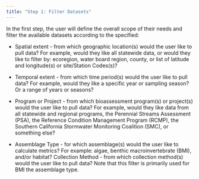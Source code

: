 ```yaml
---
title: "Step 1: Filter Datasets"
---
```


In the first step, the user will define the overall scope of their needs and filter the available datasets according to the specified:

-   Spatial extent - from which geographic location(s) would the user like to pull data? For example, would they like all statewide data, or would they like to filter by: ecoregion, water board region, county, or list of latitude and longitude(s) or site/Station Codes(s)?

-   Temporal extent - from which time period(s) would the user like to pull data? For example, would they like a specific year or sampling season? Or a range of years or seasons?

-   Program or Project - from which bioassessment program(s) or project(s) would the user like to pull data? For example, would they like data from all statewide and regional programs, the Perennial Streams Assessment (PSA), the Reference Condition Management Program (RCMP), the Southern California Stormwater Monitoring Coalition (SMC), or something else?

-   Assemblage Type - for which assemblage(s) would the user like to calculate metrics? For example: algae, benthic macroinvertebrate (BMI), and/or habitat? Collection Method - from which collection method(s) would the user like to pull data? Note that this filter is primarily used for BMI the assemblage type.
